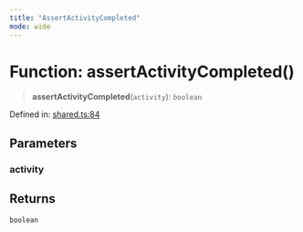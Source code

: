 ```yaml
---
title: "AssertActivityCompleted"
mode: wide
---
```

  
# Function: assertActivityCompleted()

> **assertActivityCompleted**(`activity`): `boolean`

Defined in: [shared.ts:84](https://github.com/tkhq/sdk/blob/94193410cf3571aa019a0b9408107eeb43e39e16/packages/http/src/shared.ts#L84)

## Parameters

### activity

## Returns

`boolean`

